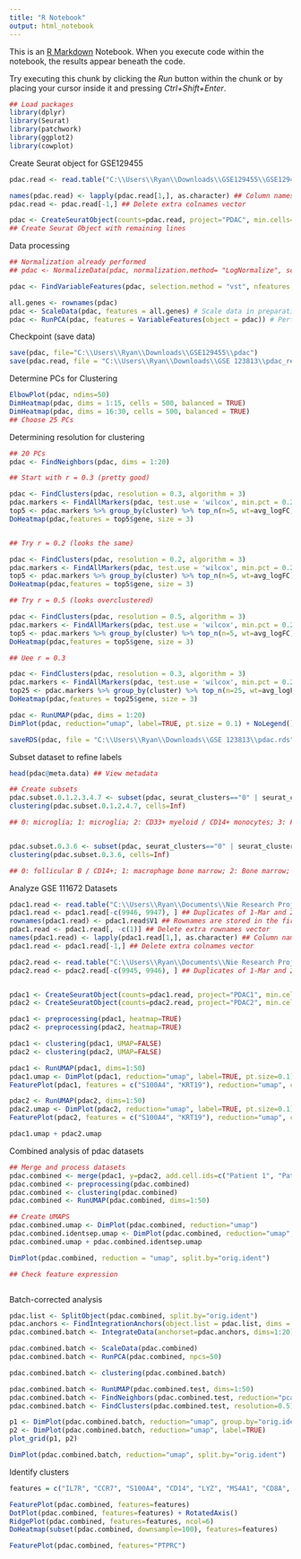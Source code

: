 ```yaml
---
title: "R Notebook"
output: html_notebook
---
```


This is an [R Markdown](http://rmarkdown.rstudio.com) Notebook. When you execute code within the notebook, the results appear beneath the code. 

Try executing this chunk by clicking the *Run* button within the chunk or by placing your cursor inside it and pressing *Ctrl+Shift+Enter*. 

```r
## Load packages
library(dplyr)
library(Seurat)
library(patchwork)
library(ggplot2)
library(cowplot)
```

Create Seurat object for GSE129455

```r
pdac.read <- read.table("C:\\Users\\Ryan\\Downloads\\GSE129455\\GSE129455_All_Viable_expression.csv", row.names = 1, sep = ",", as.is=1) ## Read data

names(pdac.read) <- lapply(pdac.read[1,], as.character) ## Column names are stored in the first row of the dataset
pdac.read <- pdac.read[-1,] ## Delete extra colnames vector

pdac <- CreateSeuratObject(counts=pdac.read, project="PDAC", min.cells=3, min.features=200)
## Create Seurat Object with remaining lines 
```


Data processing

```r

## Normalization already performed 
## pdac <- NormalizeData(pdac, normalization.method= "LogNormalize", scale.factor = 10000) # Normalize feature expression 

pdac <- FindVariableFeatures(pdac, selection.method = "vst", nfeatures = 2000) # Feature selection (highly variable)

all.genes <- rownames(pdac)
pdac <- ScaleData(pdac, features = all.genes) # Scale data in preparation for PCA 
pdac <- RunPCA(pdac, features = VariableFeatures(object = pdac)) # Perform PCA

```

Checkpoint (save data)

```r

save(pdac, file="C:\\Users\\Ryan\\Downloads\\GSE129455\\pdac")
save(pdac.read, file = "C:\\Users\\Ryan\\Downloads\\GSE 123813\\pdac_read")

```

Determine PCs for Clustering

```r
ElbowPlot(pdac, ndims=50)
DimHeatmap(pdac, dims = 1:15, cells = 500, balanced = TRUE)
DimHeatmap(pdac, dims = 16:30, cells = 500, balanced = TRUE)
## Choose 25 PCs
```

Determining resolution for clustering

```r

## 20 PCs
pdac <- FindNeighbors(pdac, dims = 1:20)

## Start with r = 0.3 (pretty good)

pdac <- FindClusters(pdac, resolution = 0.3, algorithm = 3)
pdac.markers <- FindAllMarkers(pdac, test.use = 'wilcox', min.pct = 0.25, logfc.threshold = 0.50, max.cells.per.ident = 500)
top5 <- pdac.markers %>% group_by(cluster) %>% top_n(n=5, wt=avg_logFC)
DoHeatmap(pdac,features = top5$gene, size = 3)


## Try r = 0.2 (looks the same)

pdac <- FindClusters(pdac, resolution = 0.2, algorithm = 3)
pdac.markers <- FindAllMarkers(pdac, test.use = 'wilcox', min.pct = 0.25, logfc.threshold = 0.50, max.cells.per.ident = 500)
top5 <- pdac.markers %>% group_by(cluster) %>% top_n(n=5, wt=avg_logFC)
DoHeatmap(pdac,features = top5$gene, size = 3)

## Try r = 0.5 (looks overclustered)

pdac <- FindClusters(pdac, resolution = 0.5, algorithm = 3)
pdac.markers <- FindAllMarkers(pdac, test.use = 'wilcox', min.pct = 0.25, logfc.threshold = 0.50, max.cells.per.ident = 500)
top5 <- pdac.markers %>% group_by(cluster) %>% top_n(n=5, wt=avg_logFC)
DoHeatmap(pdac,features = top5$gene, size = 3)

## Uee r = 0.3

```

```r

pdac <- FindClusters(pdac, resolution = 0.3, algorithm = 3)
pdac.markers <- FindAllMarkers(pdac, test.use = 'wilcox', min.pct = 0.25, logfc.threshold = 0.50, max.cells.per.ident = Inf)
top25 <- pdac.markers %>% group_by(cluster) %>% top_n(n=25, wt=avg_logFC)
DoHeatmap(pdac,features = top25$gene, size = 3)

pdac <- RunUMAP(pdac, dims = 1:20)
DimPlot(pdac, reduction="umap", label=TRUE, pt.size = 0.1) + NoLegend()

saveRDS(pdac, file = "C:\\Users\\Ryan\\Downloads\\GSE 123813\\pdac.rds")

```

Subset dataset to refine labels

```r

head(pdac@meta.data) ## View metadata

## Create subsets
pdac.subset.0.1.2.3.4.7 <- subset(pdac, seurat_clusters=="0" | seurat_clusters=="1" | seurat_clusters=="2" | seurat_clusters=="4" | seurat_clusters=="7")
clustering(pdac.subset.0.1.2.4.7, cells=Inf)

## 0: microglia; 1: microglia; 2: CD33+ myeloid / CD14+ monocytes; 3: Follicular B / Lymphoid CD8A; 4: CD14+ monocytes


pdac.subset.0.3.6 <- subset(pdac, seurat_clusters=="0" | seurat_clusters=="3" | seurat_clust ers=="6")
clustering(pdac.subset.0.3.6, cells=Inf)

## 0: follicular B / CD14+; 1: macrophage bone marrow; 2: Bone marrow; 3: trachea/stomach; 4: CD33+ myeloid; 5: microglia


```





Analyze GSE 111672 Datasets

```r

pdac1.read <- read.table("C:\\Users\\Ryan\\Documents\\Nie Research Project\\GSE111672\\GSE111672_PDAC-A-indrop-filtered-expMat.txt", sep = "\t", as.is = 1)
pdac1.read <- pdac1.read[-c(9946, 9947), ] ## Duplicates of 1-Mar and 2-Mar genes (excel error??)
rownames(pdac1.read) <- pdac1.read$V1 ## Rownames are stored in the first column of the dataset
pdac1.read <- pdac1.read[, -c(1)] ## Delete extra rownames vector
names(pdac1.read) <- lapply(pdac1.read[1,], as.character) ## Column names are stored in the first row of the dataset
pdac1.read <- pdac1.read[-1,] ## Delete extra colnames vector

pdac2.read <- read.table("C:\\Users\\Ryan\\Documents\\Nie Research Project\\GSE111672\\GSE111672_PDAC-B-indrop-filtered-expMat.txt", sep = "\t", header = TRUE, as.is = 1)
pdac2.read <- pdac2.read[-c(9945, 9946), ] ## Duplicates of 1-Mar and 2-Mar genes (excel error??)


pdac1 <- CreateSeuratObject(counts=pdac1.read, project="PDAC1", min.cells=3, min.features=200)
pdac2 <- CreateSeuratObject(counts=pdac2.read, project="PDAC2", min.cells=3, min.features=200)

pdac1 <- preprocessing(pdac1, heatmap=TRUE)
pdac2 <- preprocessing(pdac2, heatmap=TRUE)

pdac1 <- clustering(pdac1, UMAP=FALSE)
pdac2 <- clustering(pdac2, UMAP=FALSE)

pdac1 <- RunUMAP(pdac1, dims=1:50)
pdac1.umap <- DimPlot(pdac1, reduction="umap", label=TRUE, pt.size=0.1) + NoLegend()
FeaturePlot(pdac1, features = c("S100A4", "KRT19"), reduction="umap", cols=c("lightgrey", "darkred"))

pdac2 <- RunUMAP(pdac2, dims=1:50)
pdac2.umap <- DimPlot(pdac2, reduction="umap", label=TRUE, pt.size=0.1) + NoLegend()
FeaturePlot(pdac2, features = c("S100A4", "KRT19"), reduction="umap", cols=c("lightgrey", "darkred"))

pdac1.umap + pdac2.umap

```

Combined analysis of pdac datasets

```r

## Merge and process datasets 
pdac.combined <- merge(pdac1, y=pdac2, add.cell.ids=c("Patient 1", "Patient 2"), project="Merged PDAC")
pdac.combined <- preprocessing(pdac.combined)
pdac.combined <- clustering(pdac.combined)
pdac.combined <- RunUMAP(pdac.combined, dims=1:50)

## Create UMAPS
pdac.combined.umap <- DimPlot(pdac.combined, reduction="umap")
pdac.combined.identsep.umap <- DimPlot(pdac.combined, reduction="umap", group.by="orig.ident")
pdac.combined.umap + pdac.combined.identsep.umap

DimPlot(pdac.combined, reduction = "umap", split.by="orig.ident")

## Check feature expression 



```

Batch-corrected analysis

```r

pdac.list <- SplitObject(pdac.combined, split.by="orig.ident")
pdac.anchors <- FindIntegrationAnchors(object.list = pdac.list, dims = 1:20)
pdac.combined.batch <- IntegrateData(anchorset=pdac.anchors, dims=1:20)

pdac.combined.batch <- ScaleData(pdac.combined)
pdac.combined.batch <- RunPCA(pdac.combined, npcs=50)

pdac.combined.batch <- clustering(pdac.combined.batch)

pdac.combined.batch <- RunUMAP(pdac.combined.test, dims=1:50)
pdac.combined.batch <- FindNeighbors(pdac.combined.test, reduction="pca", dims=1:50)
pdac.combined.batch <- FindClusters(pdac.combined.test, resolution=0.5)

p1 <- DimPlot(pdac.combined.batch, reduction="umap", group.by="orig.ident")
p2 <- DimPlot(pdac.combined.batch, reduction="umap", label=TRUE)
plot_grid(p1, p2)

DimPlot(pdac.combined.batch, reduction="umap", split.by="orig.ident")

```



Identify clusters


```r

features = c("IL7R", "CCR7", "S100A4", "CD14", "LYZ", "MS4A1", "CD8A", "FCGR3A", "MS4A7", "GNLY", "NKG7", "FCER1A", "CST3", "PPBP")

FeaturePlot(pdac.combined, features=features)
DotPlot(pdac.combined, features=features) + RotatedAxis()
RidgePlot(pdac.combined, features=features, ncol=6)
DoHeatmap(subset(pdac.combined, downsample=100), features=features)

FeaturePlot(pdac.combined, features="PTPRC")

```







